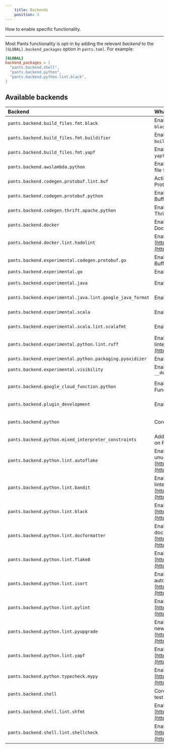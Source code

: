 ```yaml
---
    title: Backends
    position: 3
---
```


How to enable specific functionality.

---

Most Pants functionality is opt-in by adding the relevant _backend_ to the `[GLOBAL].backend_packages` option in `pants.toml`. For example:

```toml title="pants.toml"
[GLOBAL]
backend_packages = [
  "pants.backend.shell",
  "pants.backend.python",
  "pants.backend.python.lint.black",
]
```

## Available backends

| Backend                                                   | What it does                                                                                                                              | Docs                                                                                    |
| :-------------------------------------------------------- | :---------------------------------------------------------------------------------------------------------------------------------------- | :-------------------------------------------------------------------------------------- |
| `pants.backend.build_files.fmt.black`                     | Enables autoformatting `BUILD` files using `black`.                                                                                       |                                                                                         |
| `pants.backend.build_files.fmt.buildifier`                | Enables autoformatting `BUILD` files using `buildifier`.                                                                                  |                                                                                         |
| `pants.backend.build_files.fmt.yapf`                      | Enables autoformatting `BUILD` files using `yapf`.                                                                                        |                                                                                         |
| `pants.backend.awslambda.python`                          | Enables generating an AWS Lambda zip file from Python code.                                                                               | [AWS Lambda](../../python/integrations/aws-lambda.mdx)                                  |
| `pants.backend.codegen.protobuf.lint.buf`                 | Activate the Buf formatter and linter for Protocol Buffers.                                                                               | [Protobuf](../../python/integrations/protobuf-and-grpc.mdx)                             |
| `pants.backend.codegen.protobuf.python`                   | Enables generating Python from Protocol Buffers. Includes gRPC support.                                                                   | [Protobuf and gRPC](../../python/integrations/protobuf-and-grpc.mdx)                    |
| `pants.backend.codegen.thrift.apache.python`              | Enables generating Python from Apache Thrift.                                                                                             | [Thrift](../../python/integrations/thrift.mdx)                                          |
| `pants.backend.docker`                                    | Enables building, running, and publishing Docker images.                                                                                  | [Docker overview](../../docker/docker-overview.mdx)                                     |
| `pants.backend.docker.lint.hadolint`                      | Enables Hadolint, a Docker linter: [https://github.com/hadolint/hadolint](https://github.com/hadolint/hadolint)                           | [Docker overview](../../docker/docker-overview.mdx)                                     |
| `pants.backend.experimental.codegen.protobuf.go`          | Enables generating Go from Protocol Buffers.                                                                                              |                                                                                         |
| `pants.backend.experimental.go`                           | Enables Go support.                                                                                                                       | [Go overview](../../go/go-overview.mdx)                                                 |
| `pants.backend.experimental.java`                         | Enables core Java support.                                                                                                                | [Java & Scala overview](../../java-and-scala/java-and-scala-overview.mdx)               |
| `pants.backend.experimental.java.lint.google_java_format` | Enables Google Java Format.                                                                                                               | [Java & Scala overview](../../java-and-scala/java-and-scala-overview.mdx)               |
| `pants.backend.experimental.scala`                        | Enables core Scala support.                                                                                                               | [Java & Scala overview](../../java-and-scala/java-and-scala-overview.mdx)               |
| `pants.backend.experimental.scala.lint.scalafmt`          | Enables the Scalafmt formatter.                                                                                                           | [Java & Scala overview](../../java-and-scala/java-and-scala-overview.mdx)               |
| `pants.backend.experimental.python.lint.ruff`             | Enables Ruff, an extremely fast Python linter: [https://beta.ruff.rs/docs/](https://beta.ruff.rs/docs/)                                   | [Linters and formatters](../../python/python-overview/linters-and-formatters.mdx)       |
| `pants.backend.experimental.python.packaging.pyoxidizer`  | Enables `pyoxidizer_binary` target.                                                                                                       | [PyOxidizer](../../python/integrations/pyoxidizer.mdx)                                  |
| `pants.backend.experimental.visibility`                   | Enables `__dependencies_rules__` and `__dependents_rules__`                                                                               | [Visibility](./targets-and-build-files.mdx#visibility)                                  |
| `pants.backend.google_cloud_function.python`              | Enables generating a Google Cloud Function from Python code.                                                                              | [Google Cloud Function](../../python/integrations/google-cloud-functions.mdx)           |
| `pants.backend.plugin_development`                        | Enables `pants_requirements` target.                                                                                                      | [Plugins overview](../../writing-plugins/plugins-overview.mdx)                          |
| `pants.backend.python`                                    | Core Python support.                                                                                                                      | [Enabling Python support](../../python/python-overview/enabling-python-support.mdx)     |
| `pants.backend.python.mixed_interpreter_constraints`      | Adds the `py-constraints` goal for insights on Python interpreter constraints.                                                            | [Interpreter compatibility](../../python/python-overview/interpreter-compatibility.mdx) |
| `pants.backend.python.lint.autoflake`                     | Enables Autoflake, which removes unused Python imports: [https://pypi.org/project/autoflake/](https://pypi.org/project/autoflake/)        | [Linters and formatters](../../python/python-overview/linters-and-formatters.mdx)       |
| `pants.backend.python.lint.bandit`                        | Enables Bandit, the Python security linter: [https://bandit.readthedocs.io/en/latest/](https://bandit.readthedocs.io/en/latest/).         | [Linters and formatters](../../python/python-overview/linters-and-formatters.mdx)       |
| `pants.backend.python.lint.black`                         | Enables Black, the Python autoformatter: [https://black.readthedocs.io/en/stable/](https://black.readthedocs.io/en/stable/).              | [Linters and formatters](../../python/python-overview/linters-and-formatters.mdx)       |
| `pants.backend.python.lint.docformatter`                  | Enables Docformatter, the Python docstring autoformatter: [https://github.com/myint/docformatter](https://github.com/myint/docformatter). | [Linters and formatters](../../python/python-overview/linters-and-formatters.mdx)       |
| `pants.backend.python.lint.flake8`                        | Enables Flake8, the Python linter: [https://flake8.pycqa.org/en/latest/](https://flake8.pycqa.org/en/latest/).                            | [Linters and formatters](../../python/python-overview/linters-and-formatters.mdx)       |
| `pants.backend.python.lint.isort`                         | Enables isort, the Python import autoformatter: [https://timothycrosley.github.io/isort/](https://timothycrosley.github.io/isort/).       | [Linters and formatters](../../python/python-overview/linters-and-formatters.mdx)       |
| `pants.backend.python.lint.pylint`                        | Enables Pylint, the Python linter: [https://www.pylint.org](https://www.pylint.org)                                                       | [Linters and formatters](../../python/python-overview/linters-and-formatters.mdx)       |
| `pants.backend.python.lint.pyupgrade`                     | Enables Pyupgrade, which upgrades to new Python syntax: [https://pypi.org/project/pyupgrade/](https://pypi.org/project/pyupgrade/)        | [Linters and formatters](../../python/python-overview/linters-and-formatters.mdx)       |
| `pants.backend.python.lint.yapf`                          | Enables Yapf, the Python formatter: [https://pypi.org/project/yapf/](https://pypi.org/project/yapf/)                                      | [Linters and formatters](../../python/python-overview/linters-and-formatters.mdx)       |
| `pants.backend.python.typecheck.mypy`                     | Enables MyPy, the Python type checker: [https://mypy.readthedocs.io/en/stable/](https://mypy.readthedocs.io/en/stable/).                  | [typecheck](../../python/goals/check.mdx)                                               |
| `pants.backend.shell`                                     | Core Shell support, including shUnit2 test runner.                                                                                        | [Shell overview](../../shell/shell-overview.mdx)                                        |
| `pants.backend.shell.lint.shfmt`                          | Enables shfmt, a Shell autoformatter: [https://github.com/mvdan/sh](https://github.com/mvdan/sh).                                         | [Shell overview](../../shell/shell-overview.mdx)                                        |
| `pants.backend.shell.lint.shellcheck`                     | Enables Shellcheck, a Shell linter: [https://www.shellcheck.net/](https://www.shellcheck.net/).                                           | [Shell overview](../../shell/shell-overview.mdx)                                        |
